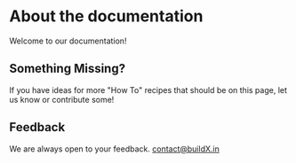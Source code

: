 # About the documentation

Welcome to our documentation!

## Something Missing?

If you have ideas for more "How To" recipes that should be on this page, let us know or contribute some!

## Feedback

We are always open to your feedback. <a href="mailto:contact@buildX.in">contact@buildX.in</a>